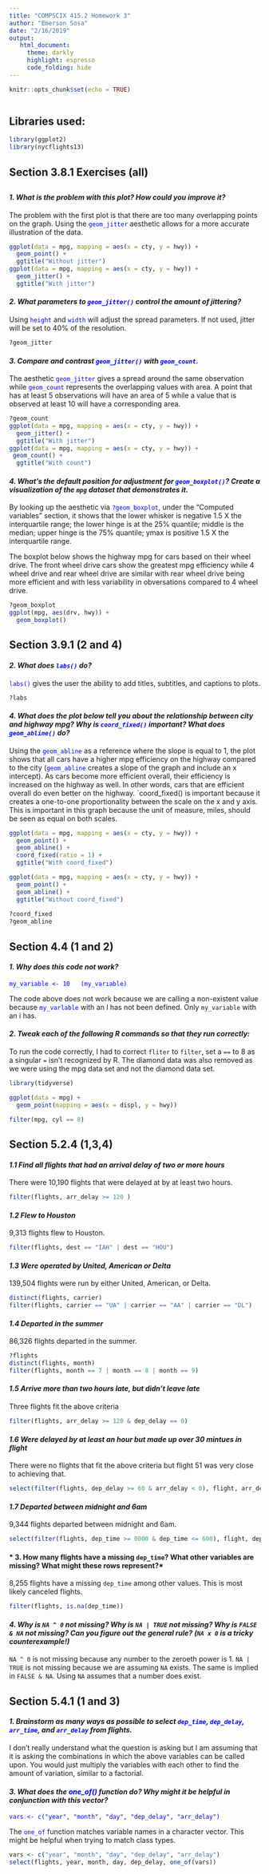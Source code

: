 ```yaml
---
title: "COMPSCIX 415.2 Homework 3"
author: "Emerson Sosa"
date: "2/16/2019"
output: 
   html_document:
     theme: darkly
     highlight: espresso
     code_folding: hide
---
```


```r
knitr::opts_chunk$set(echo = TRUE)
```

```r
```

## Libraries used:
```r
library(ggplot2)
library(nycflights13)
```




## Section 3.8.1 Exercises (all)
##

#### *1. What is the problem with this plot? How could you improve it?*

The problem with the first plot is that there are too many overlapping points on the graph. Using the <font color = "blue">`geom_jitter`</font> aesthetic allows for a more accurate illustration of the data.

```r
ggplot(data = mpg, mapping = aes(x = cty, y = hwy)) + 
  geom_point() +
  ggtitle("Without jitter")
ggplot(data = mpg, mapping = aes(x = cty, y = hwy)) + 
  geom_jitter() +
  ggtitle("With jitter")
```



#### *2. What parameters to <font color = "blue">`geom_jitter()`</font> control the amount of jittering?*

Using <font color = "blue">`height`</font> and <font color = "blue">`width`</font> will adjust the spread parameters. If not used, jitter will be set to 40% of the resolution.

```r
?geom_jitter
```

#### *3. Compare and contrast <font color = "blue">`geom_jitter()`</font> with <font color = "blue">`geom_count`</font>.* 

The aesthetic <font color = "blue">`geom_jitter`</font> gives a spread around the same observation while <font color = "blue">`geom_count`</font> represents the overlapping values with area. A point that has at least 5 observations will have an area of 5 while a value that is observed at least 10 will have a corresponding area. 

```r
?geom_count
ggplot(data = mpg, mapping = aes(x = cty, y = hwy)) + 
  geom_jitter() +
  ggtitle("With jitter")
ggplot(data = mpg, mapping = aes(x = cty, y = hwy)) +
 geom_count() +
  ggtitle("With count")
```


#### *4. What's the default position for adjustment for <font color = "blue">`geom_boxplot()`</font>? Create a visualization of the `mpg` dataset that demonstrates it.*

By looking up the aesthetic via <font color = "blue">`?geom_boxplot`</font>, under the "Computed variables" section, it shows that the lower whisker is negative 1.5 X the interquartile range; the lower hinge is at the 25% quantile; middle is the median; upper hinge is the 75% quantile; ymax is positive 1.5 X the interquartile range.

The boxplot below shows the highway mpg for cars based on their wheel drive. The front wheel drive cars show the greatest mpg efficiency while 4 wheel drive and rear wheel drive are similar with rear wheel drive being more efficient and with less variability in obversations compared to 4 wheel drive. 

```r
?geom_boxplot
ggplot(mpg, aes(drv, hwy)) +
  geom_boxplot()
```


## Section 3.9.1 (2 and 4)

#### *2. What does <font color = "blue">`labs()`</font> do?*

<font color = "blue">`labs()`</font> gives the user the ability to add titles, subtitles, and captions to plots. 

```r
?labs
```

#### *4. What does the plot below tell you about the relationship between city and highway mpg? Why is <font color = "blue">`coord_fixed()`</font> important? What does <font color = "blue">`geom_abline()`</font> do?*

Using the <font color = "blue">`geom_abline`</font> as a reference where the slope is equal to 1, the plot shows that all cars have a higher mpg efficiency on the highway compared to the city (<font color = "blue">`geom_abline`</font> creates a slope of the graph and include an x intercept). As cars become more efficient overall, their efficiency is increased on the highway as well. In other words, cars that are efficient overall do even better on the highway. `coord_fixed() is important because it creates a one-to-one proportionality between the scale on the x and y axis. This is important in this graph because the unit of measure, miles, should be seen as equal on both scales. 

```r
ggplot(data = mpg, mapping = aes(x = cty, y = hwy)) +
  geom_point() + 
  geom_abline() + 
  coord_fixed(ratio = 1) +
  ggtitle("With coord_fixed")

ggplot(data = mpg, mapping = aes(x = cty, y = hwy)) +
  geom_point() + 
  geom_abline() + 
  ggtitle("Without coord_fixed")
  
?coord_fixed
?geom_abline
```


## Section 4.4 (1 and 2)

#### *1. Why does this code not work?*

<font color = "blue">`
my_variable <- 10  
(my_varıable)  
`</font>

The code above does not work because we are calling a non-existent value because <font color = "blue">`my_varlable`</font> with an l has not been defined. Only `my_variable` with an i has. 

#### *2. Tweak each of the following R commands so that they run correctly:*

To run the code correctly, I had to correct `fliter` to `filter`, set a `==` to 8 as a singular `=` isn't recognized by R. The diamond data was also removed as we were using the mpg data set and not the diamond data set. 

```r
library(tidyverse)

ggplot(data = mpg) + 
  geom_point(mapping = aes(x = displ, y = hwy))

filter(mpg, cyl == 8)
```


## Section 5.2.4 (1,3,4)

#### *1.1 Find all flights that had an arrival delay of two or more hours*

There were 10,190 flights that were delayed at by at least two hours.

```r
filter(flights, arr_delay >= 120 )
```

#### *1.2 Flew to Houston*

9,313 flights flew to Houston.

```r
filter(flights, dest == "IAH" | dest == "HOU")
```

#### *1.3 Were operated by United, American or Delta*

139,504 flights were run by either United, American, or Delta.

```r
distinct(flights, carrier)
filter(flights, carrier == "UA" | carrier == "AA" | carrier == "DL")
```

#### *1.4 Departed in the summer*

86,326 flights departed in the summer.

```r
?flights
distinct(flights, month)
filter(flights, month == 7 | month == 8 | month == 9)
```


#### *1.5 Arrive more than two hours late, but didn't leave late*

Three flights fit the above criteria
```r
filter(flights, arr_delay >= 120 & dep_delay == 0)
```

#### *1.6 Were delayed by at least an hour but made up over 30 mintues in flight*

There were no flights that fit the above criteria but flight 51 was very close to achieving that. 

```r
select(filter(flights, dep_delay >= 60 & arr_delay < 0), flight, arr_delay)
```

#### *1.7 Departed between midnight and 6am*

9,344 flights departed between midnight and 6am.

```r
select(filter(flights, dep_time >= 0000 & dep_time <= 600), flight, dep_time)
```


#### * 3. How many flights have a missing `dep_time`? What other variables are missing? What might these rows represent?*

8,255 flights have a missing `dep_time` among other values. This is most likely canceled flights. 

```r
filter(flights, is.na(dep_time))
```


#### *4. Why is `NA ^ 0` not missing? Why is `NA | TRUE` not missing? Why is `FALSE & NA` not missing? Can you figure out the general rule? (`NA x 0` is a tricky counterexample!)*

`NA ^ 0` is not missing because any number to the zeroeth power is 1. `NA | TRUE` is not missing because we are assuming `NA` exists. The same is implied in `FALSE & NA`. Using `NA` assumes that a number does exist.

## Section 5.4.1 (1 and 3)

#### *1. Brainstorm as many ways as possible to select <font color = "blue">`dep_time`, `dep_delay`, `arr_time`</font>, and <font color = "blue">`arr_delay`</font> from flights.*

I don't really understand what the question is asking but I am assuming that it is asking the combinations in which the above variables can be called upon. You would just multiply the variables with each other to find the amount of variation, similar to a factorial. 

#### *3. What does the <font color = "blue">one_of()</font> function do? Why might it be helpful in conjunction with this vector?*

<font color = "blue">`vars <- c("year", "month", "day", "dep_delay", "arr_delay")`</font>

The <font color = "blue">`one_of`</font> function matches variable names in a character vector. This might be helpful when trying to match class types. 

```r
vars <- c("year", "month", "day", "dep_delay", "arr_delay")
select(flights, year, month, day, dep_delay, one_of(vars))
```


